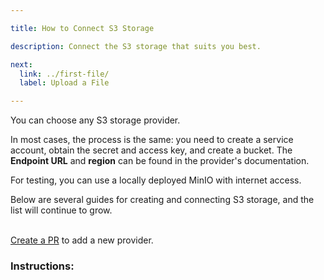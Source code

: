 ```yaml
---

title: How to Connect S3 Storage

description: Connect the S3 storage that suits you best.

next:
  link: ../first-file/
  label: Upload a File

---
```








You can choose any S3 storage provider.

In most cases, the process is the same: you need to create a service account, obtain the secret and access key, and create a bucket.
The **Endpoint URL** and **region** can be found in the provider's documentation.

<Aside type="tip">
  For testing, you can use a locally deployed MinIO with internet access.
</Aside>

Below are several guides for creating and connecting S3 storage, and the list will continue to grow.

<br/>
<a href="https://github.com/defaultuploader/documentation/tree/master/src/content/docs/start/s3-list" target="_blank">Create a PR</a> to add a new provider.

### Instructions:

<CardGrid>
  <ImageCardLink href="../s3-list/minio/" sources={[MinIO, MinIO]} alt="MinIO logo" />
  <ImageCardLink href="../s3-list/vk/" sources={[VKBlack, VKWhite]} alt="VK Cloud logo" />
  <ImageCardLink href="../s3-list/backblaze/" sources={[BackblazeBlack, BackblazeWhite]} alt="Backblaze logo" />
  <ImageCardLink href="../s3-list/selectel/" sources={[SelectelBlack, SelectelWhite]} alt="Selectel logo" />
  <ImageCardLink href="../s3-list/cloud-ru/" sources={[CloudRUBlack, CloudRUWhite]} alt="CloudRU logo" width={300} />
</CardGrid>